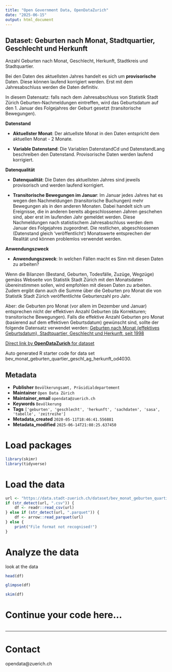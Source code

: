 ```yaml
---
title: "Open Government Data, OpenDataZurich"
date: "2025-06-15"
output: html_document
---
```


## Dataset: Geburten nach Monat, Stadtquartier, Geschlecht und Herkunft


Anzahl Geburten nach Monat, Geschlecht, Herkunft, Stadtkreis und Stadtquartier.

Bei den Daten des aktuellsten Jahres handelt es sich um **provisorische** Daten. Diese können laufend korrigiert werden. Erst mit dem Jahresabschluss werden die Daten definitiv.

In diesem Datensatz: falls nach dem Jahresabschluss von Statistik Stadt Zürich Geburten-Nachmeldungen eintreffen, wird das Geburtsdatum auf den 1. Januar des Folgejahres der Geburt gesetzt (transitorische Bewegungen).
 


**Datenstand**

- **Aktuellster Monat**: Der aktuellste Monat in den Daten entspricht dem aktuellen Monat - 2 Monate.

- **Variable Datenstand**: Die Variablen DatenstandCd und DatenstandLang beschreiben den Datenstand. Provisorische Daten werden laufend korrigiert.

 

[]()

**Datenqualität**

- **Datenqualität**: Die Daten des aktuellsten Jahres sind jeweils provisorisch und werden laufend korrigiert.

- **Transitorische Bewegungen im Januar**: Im Januar jedes Jahres hat es wegen den Nachmeldungen (transitorische Buchungen) mehr Bewegungen als in den anderen Monaten. Dabei handelt sich um Ereignisse, die in anderen bereits abgeschlossenen Jahren geschehen sind, aber erst im laufenden Jahr gemeldet werden. 
Diese Nachmeldungen nach statistischem Jahresabschluss werden dem Januar des Folgejahres zugeordnet. 
Die restlichen, abgeschlossenen (Datenstand gleich 'veröffentlicht') Monatswerte entsprechen der Realität und können problemlos verwendet werden.

 

[]()

**Anwendungszweck**

- **Anwendungszweck**: In welchen Fällen macht es Sinn mit diesen Daten zu arbeiten?

Wenn die Bilanzen (Bestand, Geburten, Todesfälle, Zuzüge, Wegzüge) gemäss Webseite von Statistik Stadt Zürich mit den Monatsdaten übereinstimmen sollen, wird empfohlen mit diesen Daten zu arbeiten. Zudem ergibt dann auch die Summe über die Geburten pro Monat die von Statistik Stadt Zürich veröffentlichte Geburtenzahl pro Jahr. 

Aber: die Geburten pro Monat (vor allem im Dezember und Januar) entsprechen nicht der effektiven Anzahl Geburten (da Korrekturen; transitorische Bewegungen). Falls die effektive Anzahl Geburten pro Monat (basierend auf dem effektiven Geburtsdatum) gewünscht sind, sollte der folgende Datensatz verwendet werden: [Geburten nach Monat (effektives Geburtsdatum), Stadtquartier, Geschlecht und Herkunft, seit 1998](https://data.stadt-zuerich.ch/dataset/bev_monat_effektiv_geburten_quartier_geschl_ag_herkunft_od4033)

 

[]()



[Direct link by **OpenDataZurich** for dataset](https://data.stadt-zuerich.ch/dataset/bev_monat_geburten_quartier_geschl_ag_herkunft_od4030)

Auto generated R starter code for data set bev_monat_geburten_quartier_geschl_ag_herkunft_od4030.

## Metadata

- **Publisher** `Bevölkerungsamt, Präsidialdepartement`
- **Maintainer** `Open Data Zürich`
- **Maintainer_email** `opendata@zuerich.ch`
- **Keywords** `Bevölk­erung`
- **Tags** `['geburten', 'geschlecht', 'herkunft', 'sachdaten', 'sasa', 'tabelle', 'zeitreihe']`
- **Metadata_created** `2020-05-11T18:46:41.556881`
- **Metadata_modified** `2025-06-14T21:08:25.637450`


# Load packages

```r
library(skimr)
library(tidyverse)
```

# Load the data

```r
url <- "https://data.stadt-zuerich.ch/dataset/bev_monat_geburten_quartier_geschl_ag_herkunft_od4030/download/BEV403OD4030.csv"
if (str_detect(url, ".csv")) {
    df <- readr::read_csv(url)
} else if (str_detect(url, ".parquet")) {
    df <- arrow::read_parquet(url)
} else {
    print("File format not recognised!")
}
```

# Analyze the data

look at the data
```r
head(df)
```

```r
glimpse(df)
```

```r
skim(df)
```

# Continue your code here...

```r

```

------------------------------------------------------------------------

# Contact

opendata@zuerich.ch
